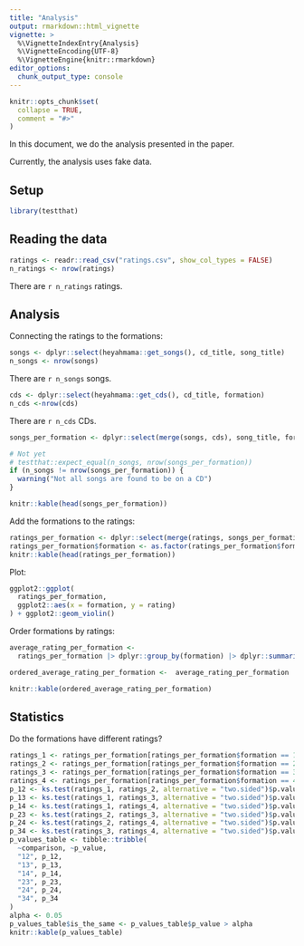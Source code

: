 ```yaml
---
title: "Analysis"
output: rmarkdown::html_vignette
vignette: >
  %\VignetteIndexEntry{Analysis}
  %\VignetteEncoding{UTF-8}
  %\VignetteEngine{knitr::rmarkdown}
editor_options: 
  chunk_output_type: console
---
```


```r
knitr::opts_chunk$set(
  collapse = TRUE,
  comment = "#>"
)
```

In this document, we do the analysis presented in the paper.

Currently, the analysis uses fake data.

## Setup

```r
library(testthat)
```

## Reading the data

```r
ratings <- readr::read_csv("ratings.csv", show_col_types = FALSE)
n_ratings <- nrow(ratings)
```

There are `r n_ratings` ratings.

## Analysis

Connecting the ratings to the formations:

```r
songs <- dplyr::select(heyahmama::get_songs(), cd_title, song_title)
n_songs <- nrow(songs)
```

There are `r n_songs` songs.

```r
cds <- dplyr::select(heyahmama::get_cds(), cd_title, formation)
n_cds <-nrow(cds)
```

There are `r n_cds` CDs.

```r
songs_per_formation <- dplyr::select(merge(songs, cds), song_title, formation)

# Not yet
# testthat::expect_equal(n_songs, nrow(songs_per_formation))
if (n_songs != nrow(songs_per_formation)) {
  warning("Not all songs are found to be on a CD")
}

knitr::kable(head(songs_per_formation))
```

Add the formations to the ratings:

```r
ratings_per_formation <- dplyr::select(merge(ratings, songs_per_formation), formation, rating)
ratings_per_formation$formation <- as.factor(ratings_per_formation$formation)
knitr::kable(head(ratings_per_formation))
```

Plot:

```r
ggplot2::ggplot(
  ratings_per_formation,
  ggplot2::aes(x = formation, y = rating)
) + ggplot2::geom_violin()
```

Order formations by ratings:

```r
average_rating_per_formation <-
  ratings_per_formation |> dplyr::group_by(formation) |> dplyr::summarise(average_rating = mean(rating))

ordered_average_rating_per_formation <-  average_rating_per_formation |> dplyr::arrange(dplyr::desc(average_rating))

knitr::kable(ordered_average_rating_per_formation)
```

## Statistics

Do the formations have different ratings?

```r
ratings_1 <- ratings_per_formation[ratings_per_formation$formation == 1, ]$rating
ratings_2 <- ratings_per_formation[ratings_per_formation$formation == 2, ]$rating
ratings_3 <- ratings_per_formation[ratings_per_formation$formation == 3, ]$rating
ratings_4 <- ratings_per_formation[ratings_per_formation$formation == 4, ]$rating
p_12 <- ks.test(ratings_1, ratings_2, alternative = "two.sided")$p.value
p_13 <- ks.test(ratings_1, ratings_3, alternative = "two.sided")$p.value
p_14 <- ks.test(ratings_1, ratings_4, alternative = "two.sided")$p.value
p_23 <- ks.test(ratings_2, ratings_3, alternative = "two.sided")$p.value
p_24 <- ks.test(ratings_2, ratings_4, alternative = "two.sided")$p.value
p_34 <- ks.test(ratings_3, ratings_4, alternative = "two.sided")$p.value
p_values_table <- tibble::tribble(
  ~comparison, ~p_value,
  "12", p_12,
  "13", p_13,
  "14", p_14,
  "23", p_23,
  "24", p_24,
  "34", p_34
)
alpha <- 0.05
p_values_table$is_the_same <- p_values_table$p_value > alpha
knitr::kable(p_values_table)
```

